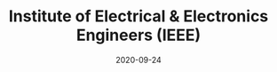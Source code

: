 ---
title: Institute of Electrical & Electronics Engineers (IEEE)
category: Partners
status: publish
date: 2020-09-24
slug: IoTeX is Vice Chair of the IEEE Blockchain & IoT Standards Working Group 
website: https://www.prweb.com/releases/ieee_blockchain_iot_standards_working_group_appoints_iotex_head_of_cryptography_as_vice_chair/prweb17921245.htm
twitter:
logo:
featured_img: https://wp.gcap1.iotex.io/wp-content/uploads/2020/10/ieee.jpg
telegram:
---